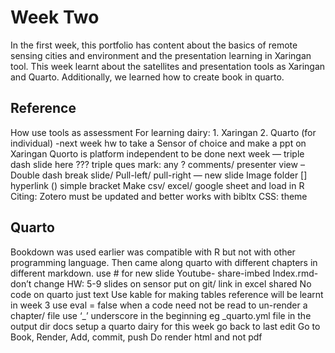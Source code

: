 # Week Two

In the first week, this portfolio has content about the basics of remote sensing cities and environment and the presentation learning in Xaringan tool. This week learnt about the satellites and presentation tools as Xaringan and Quarto. Additionally, we learned how to create book in quarto.

## Reference

How use tools as assessment For learning dairy: 1. Xaringan 2. Quarto (for individual) -next week hw to take a Sensor of choice and make a ppt on Xaringan Quorto is platform independent to be done next week --- triple dash slide here ??? triple ques mark: any ? comments/ presenter view --Double dash break slide/ Pull-left/ pull-right --- new slide Image folder \[\] hyperlink () simple bracket Make csv/ excel/ google sheet and load in R Citing: Zotero must be updated and better works with bibltx CSS: theme

## Quarto

Bookdown was used earlier was compatible with R but not with other programming language. Then came along quarto with different chapters in different markdown. use \# for new slide Youtube- share-imbed Index.rmd-don't change HW: 5-9 slides on sensor put on git/ link in excel shared No code on quarto just text Use kable for making tables reference will be learnt in week 3 use eval = false when a code need not be read to un-render a chapter/ file use '\_' underscore in the beginning eg \_quarto.yml file in the output dir docs setup a quarto dairy for this week go back to last edit Go to Book, Render, Add, commit, push Do render html and not pdf
